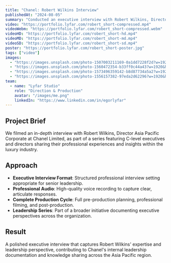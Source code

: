```yaml
---
title: "Chanel: Robert Wilkins Interview"
publishedAt: "2024-08-05"
summary: "Conducted an executive interview with Robert Wilkins, Director Asia Pacific Corporate at Chanel Limited, as part of a C-level leadership series."
video: "https://portfolio.lyfar.com/robert_short-compressed.mp4"
videoWebm: "https://portfolio.lyfar.com/robert_short-compressed.webm"
videoHD: "https://portfolio.lyfar.com/robert_short-hd.mp4"
videoMD: "https://portfolio.lyfar.com/robert_short-md.mp4"
videoSD: "https://portfolio.lyfar.com/robert_short-sd.mp4"
poster: "https://portfolio.lyfar.com/robert_short-poster.jpg"
tags: ["video"]
images:
  - "https://images.unsplash.com/photo-1507003211169-0a1dd7228f2d?w=1920&h=1080&fit=crop"
  - "https://images.unsplash.com/photo-1560472354-b33ff0c44a43?w=1920&h=1080&fit=crop"
  - "https://images.unsplash.com/photo-1573496359142-b8d87734a5a2?w=1920&h=1080&fit=crop"
  - "https://images.unsplash.com/photo-1556157382-97eda2d62296?w=1920&h=1080&fit=crop"
team:
  - name: "Lyfar Studio"
    role: "Direction & Production"
    avatar: "/images/me.png"
    linkedIn: "https://www.linkedin.com/in/egorlyfar"
---
```


## Project Brief

We filmed an in-depth interview with Robert Wilkins, Director Asia Pacific Corporate at Chanel Limited, as part of a series featuring C-level executives and directors sharing their professional experiences and insights within the luxury industry.

## Approach

- **Executive Interview Format**: Structured professional interview setting appropriate for senior leadership.
- **Professional Audio**: High-quality voice recording to capture clear, articulate responses.
- **Complete Production Cycle**: Full pre-production planning, professional filming, and post-production.
- **Leadership Series**: Part of a broader initiative documenting executive perspectives across the organization.

## Result

A polished executive interview that captures Robert Wilkins' expertise and leadership perspective, contributing to Chanel's internal leadership documentation and knowledge sharing across the Asia Pacific region. 